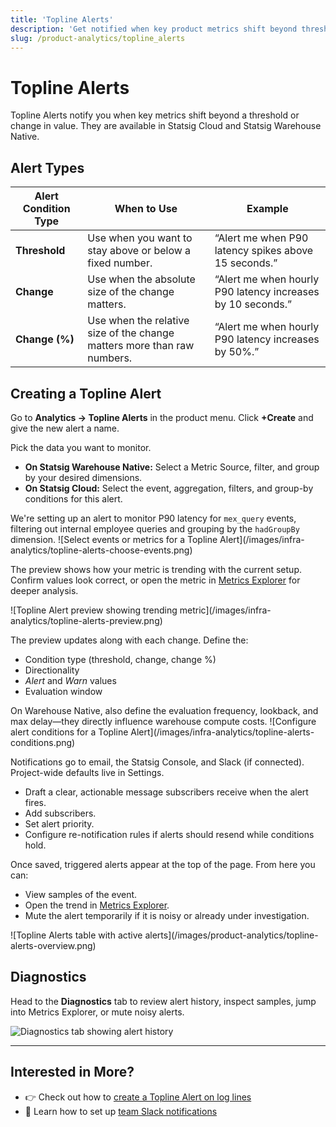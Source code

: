 ```yaml
---
title: 'Topline Alerts'
description: 'Get notified when key product metrics shift beyond thresholds or meaningful changes.'
slug: /product-analytics/topline_alerts
---
```


# Topline Alerts

Topline Alerts notify you when key metrics shift beyond a threshold or change in value. They are available in Statsig Cloud and Statsig Warehouse Native.

## Alert Types

| Alert Condition Type | When to Use | Example |
| --- | --- | --- |
| **Threshold** | Use when you want to stay above or below a fixed number. | “Alert me when P90 latency spikes above 15 seconds.” |
| **Change** | Use when the absolute size of the change matters. | “Alert me when hourly P90 latency increases by 10 seconds.” |
| **Change (%)** | Use when the relative size of the change matters more than raw numbers. | “Alert me when hourly P90 latency increases by 50%.” |

## Creating a Topline Alert

<Steps>
  <Step title="Navigate to Topline Alerts">
    Go to <strong>Analytics → Topline Alerts</strong> in the product menu.
  </Step>
  <Step title="Create a New Alert">
    Click <strong>+Create</strong> and give the new alert a name.
  </Step>
  <Step title="Select the Event or Metric Source">
    <p>Pick the data you want to monitor.</p>
    <ul>
      <li><strong>On Statsig Warehouse Native:</strong> Select a Metric Source, filter, and group by your desired dimensions.</li>
      <li><strong>On Statsig Cloud:</strong> Select the event, aggregation, filters, and group-by conditions for this alert.</li>
    </ul>
    <Info title="Example">
      We're setting up an alert to monitor P90 latency for <code>mex_query</code> events, filtering out internal employee queries and grouping by the <code>hadGroupBy</code> dimension.
    </Info>
    ![Select events or metrics for a Topline Alert](/images/infra-analytics/topline-alerts-choose-events.png)
  </Step>
  <Step title="Review the Alert Preview">
    <p>The preview shows how your metric is trending with the current setup. Confirm values look correct, or open the metric in <a href="/product-analytics/drilldown">Metrics Explorer</a> for deeper analysis.</p>
    ![Topline Alert preview showing trending metric](/images/infra-analytics/topline-alerts-preview.png)
  </Step>
  <Step title="Set Alert Conditions">
    <p>The preview updates along with each change. Define the:</p>
    <ul>
      <li>Condition type (threshold, change, change&nbsp;%)</li>
      <li>Directionality</li>
      <li><em>Alert</em> and <em>Warn</em> values</li>
      <li>Evaluation window</li>
    </ul>
    <Warning>
      On Warehouse Native, also define the evaluation frequency, lookback, and max delay—they directly influence warehouse compute costs.
    </Warning>
    ![Configure alert conditions for a Topline Alert](/images/infra-analytics/topline-alerts-conditions.png)
  </Step>
  <Step title="Add Notifications">
    <p>Notifications go to email, the Statsig Console, and Slack (if connected). Project-wide defaults live in Settings.</p>
    <ul>
      <li>Draft a clear, actionable message subscribers receive when the alert fires.</li>
      <li>Add subscribers.</li>
      <li>Set alert priority.</li>
      <li>Configure re-notification rules if alerts should resend while conditions hold.</li>
    </ul>
  </Step>
  <Step title="Save and Monitor">
    <p>Once saved, triggered alerts appear at the top of the page. From here you can:</p>
    <ul>
      <li>View samples of the event.</li>
      <li>Open the trend in <a href="/product-analytics/drilldown">Metrics Explorer</a>.</li>
      <li>Mute the alert temporarily if it is noisy or already under investigation.</li>
    </ul>
    ![Topline Alerts table with active alerts](/images/product-analytics/topline-alerts-overview.png)
  </Step>
</Steps>

## Diagnostics

Head to the <strong>Diagnostics</strong> tab to review alert history, inspect samples, jump into Metrics Explorer, or mute noisy alerts.

![Diagnostics tab showing alert history](/images/product-analytics/topline-alerts-diagnostics.png)

---

## Interested in More?

- 👉 Check out how to [create a Topline Alert on log lines](/infra-analytics/topline-alerts-logs)
- 🔔 Learn how to set up [team Slack notifications](https://docs.statsig.com/integrations/slack/#team-notifications)
